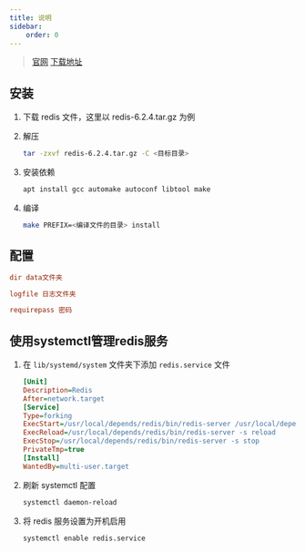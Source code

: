 ```yaml
---
title: 说明
sidebar:
    order: 0
---
```



> [官网](https://redis.io/) [下载地址](https://redis.io/downloads/)

## 安装

<Steps>

1. 下载 redis 文件，这里以 redis-6.2.4.tar.gz 为例
2. 解压

    ```bash
    tar -zxvf redis-6.2.4.tar.gz -C <目标目录>
    ```

3. 安装依赖

    ```bash
    apt install gcc automake autoconf libtool make
    ```

4. 编译

    ```bash
    make PREFIX=<编译文件的目录> install
    ```

</Steps>

## 配置

```ini title="redis.conf"
dir data文件夹

logfile 日志文件夹

requirepass 密码
```

## 使用systemctl管理redis服务

<Steps>

1. 在 `lib/systemd/system` 文件夹下添加 `redis.service` 文件

    ```ini title="redis.service" {6-8}
    [Unit]
    Description=Redis
    After=network.target
    [Service]
    Type=forking
    ExecStart=/usr/local/depends/redis/bin/redis-server /usr/local/depends/redis/redis.conf
    ExecReload=/usr/local/depends/redis/bin/redis-server -s reload
    ExecStop=/usr/local/depends/redis/bin/redis-server -s stop
    PrivateTmp=true
    [Install]
    WantedBy=multi-user.target
    ```

2. 刷新 systemctl 配置

    ```bash
    systemctl daemon-reload
    ```

3. 将 redis 服务设置为开机启用

    ```bash
    systemctl enable redis.service
    ```

</Steps>
